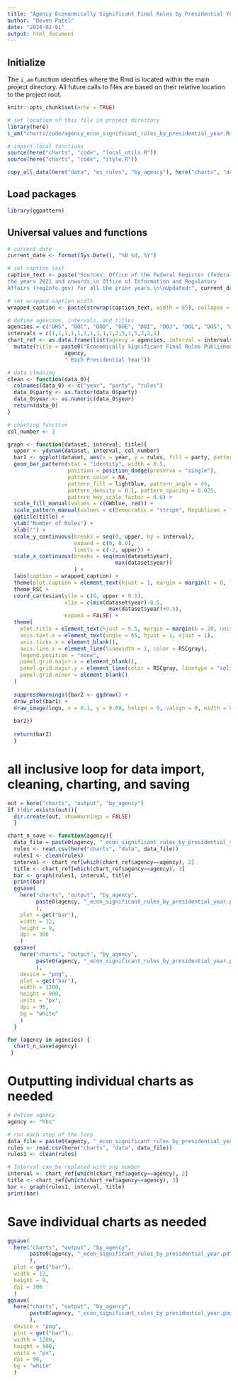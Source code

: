 ```yaml
---
title: "Agency Econonmically Significant Final Rules by Presidential Year"
author: "Deven Patel"
date: "2024-02-01"
output: html_document
---
```


## Initialize

The `i_am` function identifies where the Rmd is located within the main project directory. All future calls to files are based on their relative location to the project root.

```r
knitr::opts_chunk$set(echo = TRUE)

# set location of this file in project directory
library(here)
i_am("charts/code/agency_econ_significant_rules_by_presidential_year.Rmd")

# import local functions
source(here("charts", "code", "local_utils.R"))
source(here("charts", "code", "style.R"))

copy_all_data(here("data", "es_rules", "by_agency"), here("charts", "data"))

```

## Load packages

```r
library(ggpattern)
```

## Universal values and functions

```r
# current date
current_date <- format(Sys.Date(), "%B %d, %Y")

# set caption text
caption_text <- paste("Sources: Office of the Federal Register (federalregister.gov) for
the years 2021 and onwards;\n Office of Information and Regulatory
Affairs (reginfo.gov) for all the prior years.\n\nUpdated:", current_date)

# set wrapped caption width
wrapped_caption <- paste(strwrap(caption_text, width = 65), collapse = "\n")

# define agencies, intervals, and titles
agencies = c("DHS", "DOC", "DOD", "DOE", "DOI", "DOJ", "DOL", "DOS", "DOT", "ED", "EPA", "HHS", "HUD", "SBA", "Treasury", "USDA", "VA")
intervals = c(1,1,1,1,1,1,1,1,1,1,2,5,1,5,2,2,1)
chart_ref <- as.data.frame(list(agency = agencies, interval = intervals)) %>% 
  mutate(title = paste0("Economically Significant Final Rules Published by ", 
                  agency,
                  " Each Presidential Year"))

# data cleaning
clean <- function(data_0){
  colnames(data_0) <- c("year", "party", "rules")
  data_0$party <- as.factor(data_0$party)
  data_0$year <- as.numeric(data_0$year)
  return(data_0)
}

# charting function
col_number <- 3

graph <- function(dataset, interval, title){
  upper <- ydynam(dataset, interval, col_number)
  bar1 <- ggplot(dataset, aes(x = year, y = rules, fill = party, pattern = party)) +
  geom_bar_pattern(stat = "identity", width = 0.5,
                   position = position_dodge(preserve = "single"),
                   pattern_color = NA,
                   pattern_fill = lightblue, pattern_angle = 45,
                   pattern_density = 0.1, pattern_spacing = 0.025,
                   pattern_key_scale_factor = 0.6) +
  scale_fill_manual(values = c(GWblue, red)) +
  scale_pattern_manual(values = c(Democratic = "stripe", Republican = "none")) +
  ggtitle(title) +
  ylab("Number of Rules") +
  xlab("") +
  scale_y_continuous(breaks = seq(0, upper, by = interval), 
                     expand = c(0, 0.0), 
                     limits = c(-2, upper)) +
  scale_x_continuous(breaks = seq(min(dataset$year),
                                  max(dataset$year))
                     ) +
  labs(caption = wrapped_caption) +
  theme(plot.caption = element_text(hjust = 1, margin = margin(t = 0, l = 36, b = 50, unit = "pt"))) +
  theme_RSC +
  coord_cartesian(ylim = c(0, upper + 0.1),
                  xlim = c(min(dataset$year)-0.5,
                                max(dataset$year)+0.5),
                  expand = FALSE) +
  theme(
    plot.title = element_text(hjust = 0.5, margin = margin(b = 20, unit = "pt")),
    axis.text.x = element_text(angle = 65, hjust = 1, vjust = 1),
    axis.ticks.x = element_blank(),
    axis.line.x = element_line(linewidth = 1, color = RSCgray),
    legend.position = "none",
    panel.grid.major.x = element_blank(),
    panel.grid.major.y = element_line(color = RSCgray, linetype = "solid"),
    panel.grid.minor = element_blank()
  )
  
  suppressWarnings({bar2 <- ggdraw() + 
  draw_plot(bar1) + 
  draw_image(logo, x = 0.1, y = 0.08, halign = 0, valign = 0, width = 0.2)
  
  bar2})
  
  return(bar2)
  }


```

# all inclusive loop for data import, cleaning, charting, and saving
```r

out = here("charts", "output", "by_agency")
if (!dir.exists(out)){
  dir.create(out, showWarnings = FALSE)
  }

chart_n_save <- function(agency){
  data_file = paste0(agency, "_econ_significant_rules_by_presidential_year.csv")
  rules <- read.csv(here("charts", "data", data_file))
  rules1 <- clean(rules)
  interval <- chart_ref[which(chart_ref$agency==agency), 2]
  title <- chart_ref[which(chart_ref$agency==agency), 3]
  bar <- graph(rules1, interval, title)
  print(bar)
  ggsave(
    here("charts", "output", "by_agency", 
         paste0(agency, "_econ_significant_rules_by_presidential_year.pdf")
         ), 
    plot = get("bar"), 
    width = 12, 
    height = 9, 
    dpi = 300
    )
  ggsave(
    here("charts", "output", "by_agency", 
         paste0(agency, "_econ_significant_rules_by_presidential_year.png")
         ), 
    device = "png", 
    plot = get("bar"), 
    width = 1200, 
    height = 900, 
    units = "px", 
    dpi = 96, 
    bg = "white"
    )
  }

for (agency in agencies) {
  chart_n_save(agency)
 }

```

# Outputting individual charts as needed
```r
# define agency
agency <- "hhs"

# run each step of the loop
data_file = paste0(agency, "_econ_significant_rules_by_presidential_year.csv")
rules <- read.csv(here("charts", "data", data_file))
rules1 <- clean(rules)

# Interval can be replaced with any number
interval <- chart_ref[which(chart_ref$agency==agency), 2]
title <- chart_ref[which(chart_ref$agency==agency), 3]
bar <- graph(rules1, interval, title)
print(bar)

```
# Save individual charts as needed
```r
ggsave(
  here("charts", "output", "by_agency", 
       paste0(agency, "_econ_significant_rules_by_presidential_year.pdf")
       ), 
  plot = get("bar"), 
  width = 12, 
  height = 9, 
  dpi = 300
  )
ggsave(
  here("charts", "output", "by_agency", 
       paste0(agency, "_econ_significant_rules_by_presidential_year.png")
       ), 
  device = "png", 
  plot = get("bar"), 
  width = 1200, 
  height = 900, 
  units = "px", 
  dpi = 96, 
  bg = "white"
  )
```



